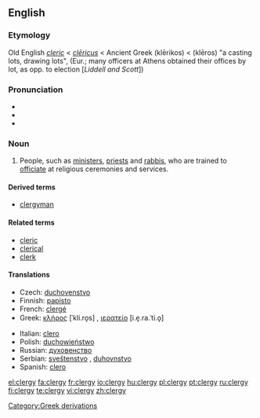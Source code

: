 ==English==

===Etymology===
Old English ''[[cleric]]'' < {{etyl|la}} ''[[clericus#Latin|clēricus]]'' < Ancient Greek ''{{polytonic|[[κληρικός]]}}'' (klērikos) < ''{{polytonic|[[κλῆρος]]}}'' (klēros) "a casting lots, drawing lots", (Eur.; many officers at Athens obtained their offices by lot, as opp. to election [''Liddell and Scott''])

===Pronunciation===
* {{IPA|/'klɜɾʒI/}}
* {{audio|en-us-clergy.ogg|Audio (US)}}
* {{rhymes|ɜː(r)dʒi}}

===Noun===
{{en-noun|clerg|ies}}

# People, such as [[minister]]s, [[priest]]s and [[rabbi]]s, who are trained to [[officiate]] at religious ceremonies and services.

====Derived terms====
* [[clergyman]]

====Related terms====
* [[cleric]]
* [[clerical]]
* [[clerk]] 

====Translations====
{{trans-top|people trained to officiate at religious ceremonies and services}}
* Czech: [[duchovenstvo]] {{n}}
* Finnish: [[papisto]]
* French: [[clergé]]
* Greek: [[κλήρος]] [ˈkli.ro̞s] {{m}}, [[ιερατείο]] [i.e̞.ra.ˈti.o̞] {{n}}
{{trans-mid}}
* Italian: [[clero]] {{m}}
* Polish: [[duchowieństwo]] {{n}}
* Russian: [[духовенство]] {{n}}
* Serbian: [[sveštenstvo]] {{n}}, [[duhovnstvo]] {{n}}
* Spanish: [[clero]] {{m}}
{{trans-bottom}}

[[Category:Greek derivations]]

[[el:clergy]]
[[fa:clergy]]
[[fr:clergy]]
[[io:clergy]]
[[hu:clergy]]
[[pl:clergy]]
[[pt:clergy]]
[[ru:clergy]]
[[fi:clergy]]
[[te:clergy]]
[[vi:clergy]]
[[zh:clergy]]